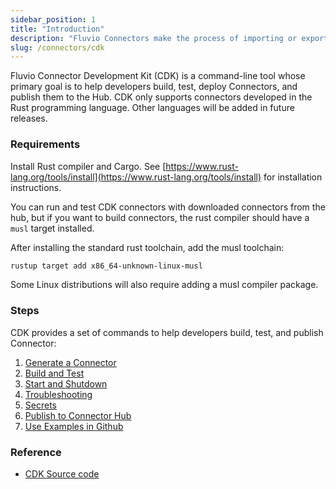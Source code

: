 ```yaml
---
sidebar_position: 1
title: "Introduction"
description: "Fluvio Connectors make the process of importing or exporting data simple"
slug: /connectors/cdk
---
```


Fluvio Connector Development Kit (CDK) is a command-line tool whose primary goal is to help developers build, test, deploy Connectors, and publish them to the Hub. CDK only supports connectors developed in the Rust programming language. Other languages will be added in future releases.

### Requirements

Install Rust compiler and Cargo. See [https://www.rust-lang.org/tools/install](https://www.rust-lang.org/tools/install) for installation instructions.

You can run and test CDK connectors with downloaded connectors from the hub, but
if you want to build connectors, the rust compiler should have a `musl` target
installed.

After installing the standard rust toolchain, add the musl toolchain:


```bash copy="fl"
rustup target add x86_64-unknown-linux-musl
```

Some Linux distributions will also require adding a musl compiler package.

### Steps

CDK provides a set of commands to help developers build, test, and publish Connector:

1. [Generate a Connector]
2. [Build and Test]
3. [Start and Shutdown]
4. [Troubleshooting]
5. [Secrets]
6. [Publish to Connector Hub]
7. [Use Examples in Github]


### Reference

* [CDK Source code]


[CDK Source code]: https://github.com/infinyon/fluvio/tree/master/crates/cdk
[Generate a Connector]: /docs/connectors/cdk/generate
[Build and Test]: /docs/connectors/cdk/build
[Start and Shutdown]: /docs/connectors/cdk/start-shutdown
[Troubleshooting]: /docs/connectors/cdk/troubleshooting
[Secrets]: /docs/connectors/cdk/secrets
[Publish to Connector Hub]: /docs/connectors/cdk/publish
[Use Examples in Github]: /docs/connectors/cdk/github-examples
